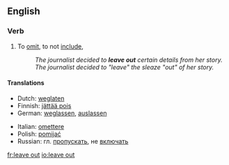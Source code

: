 ==English==

===Verb===
{{en-verb|leaves out|leaving out|left out|left out}}

# To [[omit]], to not [[include]], 
#:''The journalist decided to '''leave out''' certain details from her story.''
#:''The journalist decided to "leave" the sleaze "out" of her story.''

====Translations====
{{trans-top|To leave out or to not include}}
* Dutch: [[weglaten]]
* Finnish: [[jättää pois]]
* German: [[weglassen]], [[auslassen]]
{{trans-mid}}
* Italian: [[omettere]]
* Polish: [[pomijać]]
* Russian: гл. [[пропускать]], не [[включать]]
{{trans-bottom}}

[[fr:leave out]]
[[io:leave out]]